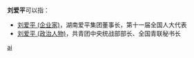 '''刘爱平'''可以指：
* [[刘爱平_(企业家)|刘爱平 (企业家)]]，湖南爱平集团董事长，第十一届全国人大代表
* [[刘爱平_(政治人物)|刘爱平 (政治人物)]]，共青团中央统战部部长、全国青联秘书长

{{disambig}}

[[Category:三字刘姓人名消歧义|ai]]